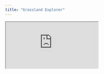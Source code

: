 ```yaml
---
title: "Grassland Explorer"
---
```


 <iframe src="https://ratnanil.shinyapps.io/shiny-species-richness/" title="Species Richness">
 
 
 </iframe> 